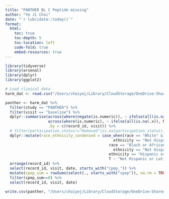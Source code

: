 ```yaml
---
title: "PANTHER BL C Peptide missing"
author: "Ye Ji Choi"
date: "`r lubridate::today()`"
format: 
  html:
    toc: true
    toc-depth: 5
    toc-location: left
    code-fold: true
    embed-resources: true
---
```


```r
library(tidyverse)
library(arsenal)
library(dplyr)
library(ggplot2)
```

```r
# Load clinical data
harm_dat <- read.csv("/Users/choiyej/Library/CloudStorage/OneDrive-SharedLibraries-UW/Laura Pyle - Bjornstad/Biostatistics Core Shared Drive/Data Harmonization/Data Clean/harmonized_dataset.csv", na.strings = "")

panther <- harm_dat %>% 
  filter(study == "PANTHER") %>%
  filter(visit == "baseline") %>%
  dplyr::summarise(across(where(negate(is.numeric)), ~ ifelse(all(is.na(.x)), NA_character_, last(na.omit(.x)))),
                   across(where(is.numeric), ~ ifelse(all(is.na(.x)), NA_real_, mean(.x, na.rm = TRUE))),
                   .by = c(record_id, visit)) %>%
  # filter(participation_status!="Removed"|is.na(participation_status)) %>%
  dplyr::mutate(race_ethnicity_condensed = case_when(race == "White" & 
                                                ethnicity == "Not Hispanic or Latino" ~ "Not Hispanic or Latino White",
                                              race == "Black or African American" & 
                                                ethnicity == "Not Hispanic or Latino" ~ "Not Hispanic or Latino Black",
                                              ethnicity == "Hispanic or Latino" ~ "Hispanic or Latino",
                                              T ~ "Not Hispanic or Latino Other")) %>%
  arrange(record_id) %>%
  select(record_id, visit, date, starts_with("cpep_")) %>%
  mutate(cpep_sum = rowSums(select(., starts_with("cpep")), na.rm = TRUE)) %>%
  filter(cpep_sum==0) %>%
  select(record_id, visit, date)

write.csv(panther, "/Users/choiyej/Library/CloudStorage/OneDrive-SharedLibraries-UW/Laura Pyle - Bjornstad/Biostatistics Core Shared Drive/Data Harmonization/Data Exports/panther_missing_bl_cpeptide.csv", row.names = F, na = "")
```

